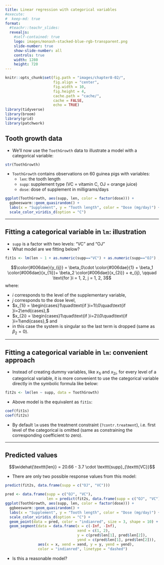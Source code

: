 ```yaml
---
title: Linear regression with categorical variables
#execute:
#  keep-md: true
format: 
  #teachr::teachr_slides:
  revealjs:
    #self-contained: true
    logo: images/monash-stacked-blue-rgb-transparent.png
    slide-number: true
    show-slide-number: all
    controls: true
    width: 1280
    height: 720
---
```


```r
knitr::opts_chunk$set(fig.path = "images/chapter8-02/",
                      fig.align = "center",
                      fig.width = 10, 
                      fig.height = 4,
                      cache.path = "cache/",
                      cache = FALSE,
                      echo = TRUE)
library(tidyverse)
library(broom)
library(grid)
library(patchwork)
```



## Tooth growth data

* We'll now use the `ToothGrowth` data to illustrate a model with a categorical variable:

```r
str(ToothGrowth)
```

* `ToothGrowth` contains observations on 60 guinea pigs with variables:
  * `len`: the tooth length
  * `supp`: supplement type (VC = vitamin C, OJ = orange juice)
  * `dose`: dose of supplement in milligrams/days
  
```r
ggplot(ToothGrowth, aes(supp, len, color = factor(dose))) + 
  ggbeeswarm::geom_quasirandom() +
  labs(x = "Supplement", y = "Tooth length", color = "Dose (mg/day)") +
  scale_color_viridis_d(option = "C")
```


---

## Fitting a categorical variable in `lm`: illustration

* `supp` is a factor with two levels: "VC" and "OJ"
* What model are we fitting below?

```r
fit1s <- lm(len ~ 1 + as.numeric(supp=="VC") + as.numeric(supp=="OJ") , data = ToothGrowth)
```

$$\color{#006dae}{y_{ij}} = \beta_0\cdot \color{#006dae}{1} + \beta_1 \color{#006dae}{x_{1i}}+ \beta_2 \color{#006dae}{x_{2i}} + e_{ij}, \qquad \text{for }i = 1, 2, j = 1, 2, 3$$
where:

* $i$ corresponds to the level of the supplementary variable,
* $j$ corresponds to the dose level,
* $x_{1i} = \begin{cases}1\quad\text{if }i=1\\0\quad\text{if }i=2\end{cases},$
* $x_{2i} = \begin{cases}1\quad\text{if }i=2\\0\quad\text{if }i=1\end{cases},$ and 
* in this case the system is singular so the last term is dropped (same as $\beta_2 = 0$). 

---

## Fitting a categorical variable in `lm`: convenient approach

* Instead of creating dummy variables, like $x_{1i}$ and $x_{2i}$, for every level of a categorical variable, it is more convenient to use the categorical variable directly in the symbolic formula like below:

```r
fit2s <- lm(len ~ supp, data = ToothGrowth)
```

* Above model is the equivalent as `fit1s`:

```r
coef(fit1s)
coef(fit2s)
```

* By default `lm` uses the treatment constraint (`?contr.treatment`), i.e. first level of the categorical is omitted (same as constraining the corresponding coefficient to zero).  

---

## Predicted values

$$\widehat{\texttt{len}} = 20.66 - 3.7 \cdot \texttt{supp}_{\texttt{VC}}$$


* There are only two possible response values from this model:

```r
predict(fit2s, data.frame(supp = c("OJ", "VC")))
```


```r
pred <- data.frame(supp = c("OJ", "VC"),
                   len = predict(fit2s, data.frame(supp = c("OJ", "VC"))))
ggplot(ToothGrowth, aes(supp, len, color = factor(dose))) + 
  ggbeeswarm::geom_quasirandom() +
  labs(x = "Supplement", y = "Tooth length", color = "Dose (mg/day)") +
  scale_color_viridis_d(option = "C") +
  geom_point(data = pred, color = "indianred", size = 3, shape = 10) +
  geom_segment(data = data.frame(x = c(-Inf, -Inf),
                                 xend = c(1, 2),
                                 y = c(pred$len[1], pred$len[2]),
                                 yend = c(pred$len[1], pred$len[2])),
               aes(x = x, xend = xend, y = y, yend = yend),
               color = "indianred", linetype = "dashed")
```

* Is this a reasonable model?

